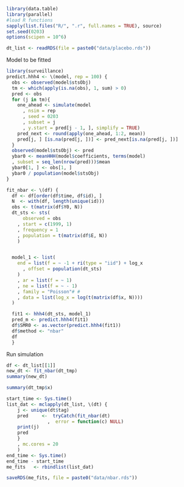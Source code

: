 ```r
library(data.table)
library(parallel)
#load R functions
sapply(list.files("R/", ".r", full.names = TRUE), source)
set.seed(0203)
options(scipen = 10^6)

dt_list <- readRDS(file = paste0("data/placebo.rds"))
```

Model to be fitted
```r

library(surveillance)
predict.hhh4 <- \(model, rep = 100) {
  obs <- observed(model$stsObj)
  tm <- which(apply(is.na(obs), 1, sum) > 0)
  pred <- obs
  for (j in tm){
    one_ahead <- simulate(model
      , nsim = rep
      , seed = 0203
      , subset = j
      , y.start = pred[j - 1, ], simplify = TRUE)
    pred_next <- round(apply(one_ahead, 1:2, mean))
    pred[j, ] [is.na(pred[j, ])] <- pred_next[is.na(pred[j, ])]
  }
  observed(model$stsObj) <- pred
  ybar0 <- meanHHH(model$coefficients, terms(model)
  , subset = seq_len(nrow(pred)))$mean
  ybar0[1, ] <- obs[1, ]
  ybar0 / population(model$stsObj)
}

fit_nbar <- \(df) {
  df <- df[order(df$time, df$id), ]
  N  <- with(df, length(unique(id)))
  obs <- t(matrix(df$Y0, N))
  dt_sts <- sts(
      observed = obs
    , start = c(1999, 1)
    , frequency = 1
    , population = t(matrix(df$E, N))
    )


  model_1 <- list(
    end = list(f = ~ -1 + ri(type = "iid") + log_x
      , offset = population(dt_sts)
    )
    , ar = list(f = ~ 1)
    , ne = list(f = ~ - 1)
    , family = "Poisson"# #
    , data = list(log_x = log(t(matrix(df$x, N))))
  )

  fit1 <- hhh4(dt_sts, model_1)
  pred_m <- predict.hhh4(fit1)
  df$SMR0 <- as.vector(predict.hhh4(fit1))
  df$method <- "nbar"
  df
  }

```


Run simulation
```r
df <- dt_list[[1]]
new_dt <- fit_nbar(dt_tmp)
summary(new_dt)

summary(dt_tmp$x)

start_time <- Sys.time()
list_dat <- mclapply(dt_list, \(dt) {
    j <- unique(dt$tag)
    pred     <-  tryCatch(fit_nbar(dt)
               ,  error = function(c) NULL)
    print(j)
    pred
    }
    , mc.cores = 20
    )
end_time <- Sys.time()
end_time - start_time
me_fits   <- rbindlist(list_dat)

saveRDS(me_fits, file = paste0("data/nbar.rds"))
```
